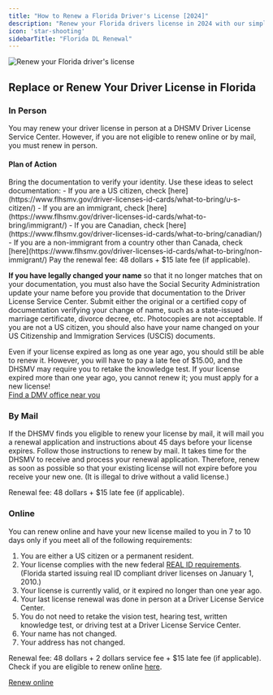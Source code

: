 ```yaml
---
title: "How to Renew a Florida Driver's License [2024]"
description: "Renew your Florida drivers license in 2024 with our simple, step-by-step guide. Find all the necessary requirements, forms, fees, and online renewal options to ensure a hassle-free experience. Stay legal and avoid fines - start your renewal process now!"
icon: 'star-shooting'
sidebarTitle: "Florida DL Renewal"
---
```

![Renew your Florida driver's license](https://driving-tests.org/wp-content/uploads/2024/07/renew-florida-drivers-license.jpg)
## Replace or Renew Your Driver License in Florida

### In Person
You may renew your driver license in person at a DHSMV Driver License Service Center. However, if you are not eligible to renew online or by mail, you must renew in person.

#### Plan of Action
<Steps>
  <Step title="Step 1">
    Bring the documentation to verify your identity. Use these ideas to select documentation:
    - If you are a US citizen, check [here](https://www.flhsmv.gov/driver-licenses-id-cards/what-to-bring/u-s-citizen/)
    - If you are an immigrant, check [here](https://www.flhsmv.gov/driver-licenses-id-cards/what-to-bring/immigrant/)
    - If you are Canadian, check [here](https://www.flhsmv.gov/driver-licenses-id-cards/what-to-bring/canadian/)
    - If you are a non-immigrant from a country other than Canada, check [here](https://www.flhsmv.gov/driver-licenses-id-cards/what-to-bring/non-immigrant/)
  </Step>
  <Step title="Step 2">
    Pay the renewal fee: 48 dollars + $15 late fee (if applicable).
  </Step>
</Steps>

**If you have legally changed your name** so that it no longer matches that on your documentation, you must also have the Social Security Administration update your name before you provide that documentation to the Driver License Service Center. Submit either the original or a certified copy of documentation verifying your change of name, such as a state-issued marriage certificate, divorce decree, etc. Photocopies are not acceptable. If you are not a US citizen, you should also have your name changed on your US Citizenship and Immigration Services (USCIS) documents.

Even if your license expired as long as one year ago, you should still be able to renew it. However, you will have to pay a late fee of $15.00, and the DHSMV may require you to retake the knowledge test. If your license expired more than one year ago, you cannot renew it; you must apply for a new license!  
[Find a DMV office near you](https://driving-tests.org/dmv-near-me/)

### By Mail
If the DHSMV finds you eligible to renew your license by mail, it will mail you a renewal application and instructions about 45 days before your license expires. Follow those instructions to renew by mail. It takes time for the DHSMV to receive and process your renewal application. Therefore, renew as soon as possible so that your existing license will not expire before you receive your new one. (It is illegal to drive without a valid license.)

Renewal fee: 48 dollars + $15 late fee (if applicable).

### Online
You can renew online and have your new license mailed to you in 7 to 10 days only if you meet all of the following requirements:
1. You are either a US citizen or a permanent resident.
2. Your license complies with the new federal [REAL ID requirements](https://www.flhsmv.gov/driver-licenses-id-cards/real-id/). (Florida started issuing real ID compliant driver licenses on January 1, 2010.)
3. Your license is currently valid, or it expired no longer than one year ago.
4. Your last license renewal was done in person at a Driver License Service Center.
5. You do not need to retake the vision test, hearing test, written knowledge test, or driving test at a Driver License Service Center.
6. Your name has not changed.
7. Your address has not changed.

Renewal fee: 48 dollars + 2 dollars service fee + $15 late fee (if applicable).  
Check if you are eligible to renew online [here](https://services.flhsmv.gov/virtualoffice/Lobby.aspx).

[Renew online](https://services.flhsmv.gov/virtualoffice/Lobby.aspx)

<Snippet file="renewal-state-block.mdx" />